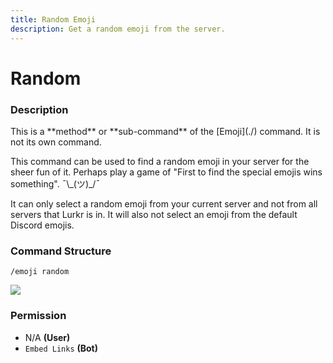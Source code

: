 ```yaml
---
title: Random Emoji
description: Get a random emoji from the server.
---
```


# Random
### Description

<Callout type="warning">
This is a **method** or **sub-command** of the [Emoji](./) command. It is not its own command.
</Callout>

This command can be used to find a random emoji in your server for the sheer fun of it. Perhaps play a game of "First to find the special emojis wins something". ¯\\\_(ツ)\_/¯

It can only select a random emoji from your current server and not from all servers that Lurkr is in. It will also not select an emoji from the default Discord emojis.

### Command Structure

```
/emoji random
```

![](https://i.imgur.com/ORDj4U7.png)

### **Permission**

* N/A **(User)**
* `Embed Links` **(Bot)**

